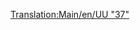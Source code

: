 [[Translation:Main/en/UU "37"]]{{Template:Поезда/Ru
|Image=[[File:en/Uu37.png]]
|Name=UU "37"
|Cost=£ 19921 (996050 р.)
|Speed=144 км/ч (90 миль/ч)
|Weight=101 т
|Power= 1750 л.с. (1305 кВт)
|Annual=£ 1828 (91400 р.)
|Designed=1959
|Lifespan=20
|Capacity=нет
|Description=На 70 т легче сопоставимого по мощности и скорости [[Main/ru/SH "8P"|SH "8P"]]. Через 3 года после появления становится неактуален в связи с выпуском [[Main/ru/Floss "47"|Floss "47"]] .
|Real-life=Это переименованная версия [http://en.wikipedia.org/wiki/British_Rail_Class_37 British Rail Class 37].
}}